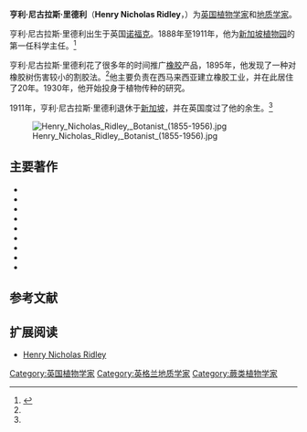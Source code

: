 {{Infobox scientist
|name              = 亨利·尼古拉斯·里德利
|image= H_N_Ridley.jpg
|birth_date        = 1855年12月10日
|birth_place       = [[英國|英國]][[諾福克郡|諾福克郡]]{{link-en|哈靈|Harling, Norfolk|西哈靈}}
|death_date        = {{death date and age|1956|10|24|1855|12|10|df=y}}
|death_place       = 英國[[薩里郡|薩里郡]][[邱_(英國)|邱]]
|nationality       = {{UK}}
|ethnicity         = 
|field             = [[植物学|植物学]]
|work_institutions = 
|alma_mater        = 
|doctoral_advisor  = 
|doctoral_students = 
|known_for         = [[西马来西亚|西马来西亚]][[橡胶|橡胶]]工业
|influences        = 
|influenced        = 
|居住地={{UK}}（1855 - 1888）<br>
{{SIN-1819}}[[新加坡|新加坡]]<br>（1888 - 1911）<br>
{{UK}}（1911 - 1956）|机构=[[新加坡植物园|新加坡植物园]]}}

'''亨利·尼古拉斯·里德利'''（'''Henry Nicholas Ridley'''，{{bd|1855年|12月10日|1956年|10月24日|Stone, Benjamin Clemens}}）为[[英国|英国]][[植物学家|植物学家]]和[[地质学家|地质学家]]。

亨利·尼古拉斯·里德利出生于英国[[诺福克|诺福克]]。1888年至1911年，他为[[新加坡植物园|新加坡植物园]]的第一任科学主任。<ref name=Cornelius-Takahama2001>{{citation |date=29 March 2001 |author=Cornelius-Takahama, Vernon |title=Sir Henry Nicholas Ridley |place=Singapore |publisher=National Library Board Singapore |accessdate=4 June 2010}}</ref>

亨利·尼古拉斯·里德利花了很多年的时间推广[[橡胶|橡胶]]产品，1895年，他发现了一种对橡胶树伤害较小的割胶法。<ref name=Cornelius-Takahama2001/>他主要负责在西马来西亚建立橡胶工业，并在此居住了20年。1930年，他开始投身于植物传种的研究。

1911年，亨利·尼古拉斯·里德利退休于[[新加坡|新加坡]]，并在英国度过了他的余生。<ref name=Cornelius-Takahama2001/>

{{botanist|Ridl.|亨利·尼古拉斯·里德利}}

[[File:Henry_Nicholas_Ridley,_Botanist_(1855-1956).jpg|thumb]]

== 主要著作 ==
*{{citation |date=1889-19-01 |author=. |title=Botanical papers |place=Singapore |publisher=Royal Asiatic Society, Straits Branch}}
*{{citation |year=1889 |author=. |title=Report on the destruction of coco-nut palms by beetles |place= Singapore |publisher=the Government Printing Office}}
*{{citation |date=July 1897 |author=.|title=Malay plant names |journal=The Journal of the Straits Branch of the Royal Asiatic Society |volume=30 |pages=32–120 [S.l.] |publisher= Royal Asiatic Society}}
*{{citation |date= |author=.|title=The story of the rubber industry, with an appendix by L. Lewton-Brain, showing the growth of the rubber industry in Malaya from 1905 to 1912|place=London|publisher=Waterlow}}
*{{citation |year=1907 |author=. |title=Materials for a flora of the Malayan Peninsula |place=Singapore |publisher=the Methodist Pub. House}}
*{{citation |year=1909 |author=. |title=The Scitamineae of the Philippine Islands |place=Manila |publisher= Bureau of Printing}}
*{{citation |year=1912 |author=. |title=Spices |place= London |publisher= Macmilla}}
*{{citation |date=1922–25 |author=. |title=Flora of the Malay Peninsula |volume=Vols 1-5 |place=London |publisher= L. Reeve & co.}}
*{{Citation |year=1930 |author=. |title=The Dispersal of Plants Throughout the World |place=Ashford, Kent |publisher=L. Reeve & Co}}

== 参考文献 ==
{{reflist}}

== 扩展阅读 ==
{{commons category|Henry Nicholas Ridley}}
<div class="references-small">
*[https://web.archive.org/web/20100116065103/http://www.orchids-flowers.com/famous-botanists/henry-nicholas-ridley-1855-1956/ Henry Nicholas Ridley]
</div>

{{Authority control}}
{{DEFAULTSORT:Ridley, Henry Nicholas}}

[[Category:英国植物学家|Category:英国植物学家]]
[[Category:英格兰地质学家|Category:英格兰地质学家]]
[[Category:蕨类植物学家|Category:蕨类植物学家]]